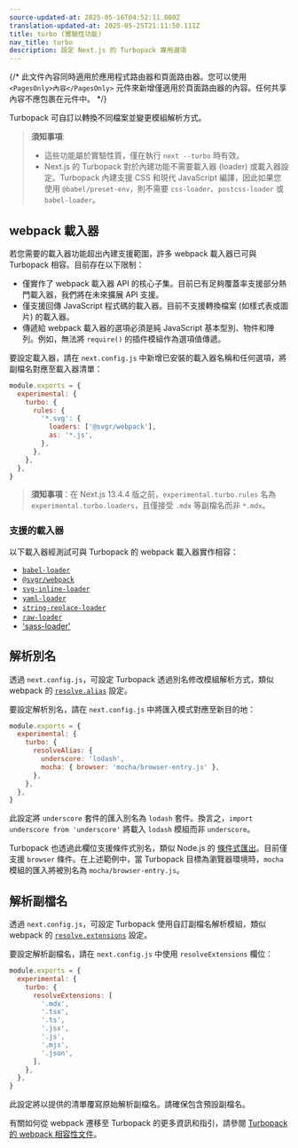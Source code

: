 ```yaml
---
source-updated-at: 2025-05-16T04:52:11.000Z
translation-updated-at: 2025-05-25T21:11:50.111Z
title: turbo (實驗性功能)
nav_title: turbo
description: 設定 Next.js 的 Turbopack 專用選項
---
```


{/* 此文件內容同時適用於應用程式路由器和頁面路由器。您可以使用 `<PagesOnly>內容</PagesOnly>` 元件來新增僅適用於頁面路由器的內容。任何共享內容不應包裹在元件中。 */}

Turbopack 可自訂以轉換不同檔案並變更模組解析方式。

> **須知事項**:
>
> - 這些功能屬於實驗性質，僅在執行 `next --turbo` 時有效。
> - Next.js 的 Turbopack 對於內建功能不需要載入器 (loader) 或載入器設定。Turbopack 內建支援 CSS 和現代 JavaScript 編譯，因此如果您使用 `@babel/preset-env`，則不需要 `css-loader`、`postcss-loader` 或 `babel-loader`。

## webpack 載入器

若您需要的載入器功能超出內建支援範圍，許多 webpack 載入器已可與 Turbopack 相容。目前存在以下限制：

- 僅實作了 webpack 載入器 API 的核心子集。目前已有足夠覆蓋率支援部分熱門載入器，我們將在未來擴展 API 支援。
- 僅支援回傳 JavaScript 程式碼的載入器。目前不支援轉換檔案 (如樣式表或圖片) 的載入器。
- 傳遞給 webpack 載入器的選項必須是純 JavaScript 基本型別、物件和陣列。例如，無法將 `require()` 的插件模組作為選項值傳遞。

要設定載入器，請在 `next.config.js` 中新增已安裝的載入器名稱和任何選項，將副檔名對應至載入器清單：

```js filename="next.config.js"
module.exports = {
  experimental: {
    turbo: {
      rules: {
        '*.svg': {
          loaders: ['@svgr/webpack'],
          as: '*.js',
        },
      },
    },
  },
}
```

> **須知事項**：在 Next.js 13.4.4 版之前，`experimental.turbo.rules` 名為 `experimental.turbo.loaders`，且僅接受 `.mdx` 等副檔名而非 `*.mdx`。

### 支援的載入器

以下載入器經測試可與 Turbopack 的 webpack 載入器實作相容：

- [`babel-loader`](https://www.npmjs.com/package/babel-loader)
- [`@svgr/webpack`](https://www.npmjs.com/package/@svgr/webpack)
- [`svg-inline-loader`](https://www.npmjs.com/package/svg-inline-loader)
- [`yaml-loader`](https://www.npmjs.com/package/yaml-loader)
- [`string-replace-loader`](https://www.npmjs.com/package/string-replace-loader)
- [`raw-loader`](https://www.npmjs.com/package/raw-loader)
- ['sass-loader'](https://www.npmjs.com/package/sass-loader)

## 解析別名

透過 `next.config.js`，可設定 Turbopack 透過別名修改模組解析方式，類似 webpack 的 [`resolve.alias`](https://webpack.js.org/configuration/resolve/#resolvealias) 設定。

要設定解析別名，請在 `next.config.js` 中將匯入模式對應至新目的地：

```js filename="next.config.js"
module.exports = {
  experimental: {
    turbo: {
      resolveAlias: {
        underscore: 'lodash',
        mocha: { browser: 'mocha/browser-entry.js' },
      },
    },
  },
}
```

此設定將 `underscore` 套件的匯入別名為 `lodash` 套件。換言之，`import underscore from 'underscore'` 將載入 `lodash` 模組而非 `underscore`。

Turbopack 也透過此欄位支援條件式別名，類似 Node.js 的 [條件式匯出](https://nodejs.org/docs/latest-v18.x/api/packages.html#conditional-exports)。目前僅支援 `browser` 條件。在上述範例中，當 Turbopack 目標為瀏覽器環境時，`mocha` 模組的匯入將被別名為 `mocha/browser-entry.js`。

## 解析副檔名

透過 `next.config.js`，可設定 Turbopack 使用自訂副檔名解析模組，類似 webpack 的 [`resolve.extensions`](https://webpack.js.org/configuration/resolve/#resolveextensions) 設定。

要設定解析副檔名，請在 `next.config.js` 中使用 `resolveExtensions` 欄位：

```js filename="next.config.js"
module.exports = {
  experimental: {
    turbo: {
      resolveExtensions: [
        '.mdx',
        '.tsx',
        '.ts',
        '.jsx',
        '.js',
        '.mjs',
        '.json',
      ],
    },
  },
}
```

此設定將以提供的清單覆寫原始解析副檔名。請確保包含預設副檔名。

有關如何從 webpack 遷移至 Turbopack 的更多資訊和指引，請參閱 [Turbopack 的 webpack 相容性文件](https://turbo.build/pack/docs/migrating-from-webpack)。